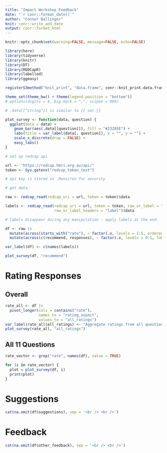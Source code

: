 ```yaml
---
title: "Impact Workshop Feedback"
date: "`r conr::format_date()`"
author: "Connor Ballinger"
knit: conr::write_and_date
output: conr::format_html
---
```


```r
knitr::opts_chunk$set(warning=FALSE, message=FALSE, echo=FALSE)

library(here)
library(tidyverse)
library(knitr)
library(DT)
library(REDCapR)
library(labelled)
library(ggeasy)

registerS3method("knit_print", "data.frame", conr::knit_print.data.frame)

theme_set(theme_bw() + theme(legend.position = "bottom"))
# options(digits = 4, big.mark = ",", scipen = 999)

# .data[["string"]] is similar to {{ var }}

plot_survey <- function(data, question) {
  ggplot(data = data) +
    geom_bar(aes(.data[[question]]), fill = "#23285E") +
    labs(title = var_label(data[, question]), x = "", y = "") +
    scale_x_discrete(drop = FALSE) +
    easy_labs()
}
```

```r
# set up redcap api

url <- "https://redcap.hmri.org.au/api/"
token <- Sys.getenv("redcap_token_test") 

# api key is stored in .Renviron for security
```

```r
# get data

raw <- redcap_read(redcap_uri = url, token = token)$data

labels <- redcap_read(redcap_uri = url, token = token, raw_or_label = "label",
                      raw_or_label_headers = "label")$data

# labels disappear during any manipulation - apply labels at the end.
```

```r
df <- raw |> 
  mutate(across(starts_with("rate"), ~ factor(.x, levels = 1:5, ordered = TRUE))) |> 
  mutate(across(c(recommend, responses), ~ factor(.x, levels = 0:1, labels = c("No", "Yes"))))

var_label(df) <- c(names(labels))
```

```r
plot_survey(df, "recommend")
```

# Rating Responses {.tabset}

## Overall

```r
rate_all <- df |>
  pivot_longer(cols = contains("rate"), 
               names_to = "rating_aspect", 
               values_to = "all_ratings")
var_label(rate_all$all_ratings) <- "Aggregate ratings from all questions"
plot_survey(rate_all, "all_ratings") 
```

## All 11 Questions

```r
rate_vector <- grep("rate", names(df), value = TRUE)

for (i in rate_vector) {
  plot = plot_survey(df, i)
  print(plot)
}

```

# Suggestions

```r

cat(na.omit(df$suggestions), sep = '<br /> <br />')

```

# Feedback

```r

cat(na.omit(df$other_feedback), sep = '<br /> <br />')

```

